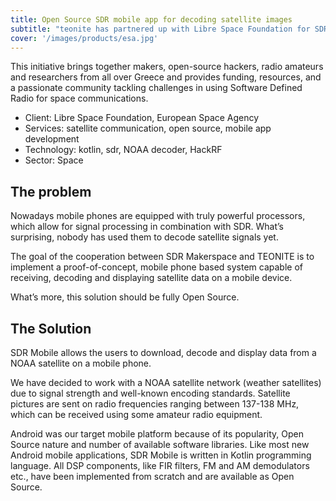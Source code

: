 ```yaml
---
title: Open Source SDR mobile app for decoding satellite images
subtitle: "teonite has partnered up with Libre Space Foundation for SDR Makerspace project, funded by the European Space Agency."
cover: '/images/products/esa.jpg'
---
```

This initiative brings together makers, open-source hackers, radio amateurs and researchers from all over Greece and provides funding, resources, and a passionate community tackling challenges in using Software Defined Radio for space communications.

- Client: Libre Space Foundation, European Space Agency
- Services: satellite communication, open source, mobile app development
- Technology: kotlin, sdr, NOAA decoder, HackRF
- Sector: Space

<section>

## The problem

Nowadays mobile phones are equipped with truly powerful processors, which allow for signal processing in combination with SDR. What’s surprising, nobody has used them to decode satellite signals yet.

The goal of the cooperation between SDR Makerspace and TEONITE is to implement a proof-of-concept, mobile phone based system capable of receiving, decoding and displaying satellite data on a mobile device.

What’s more, this solution should be fully Open Source.

</section>

<section>

## The Solution

SDR Mobile allows the users to download, decode and display data from a NOAA satellite on a mobile phone.

We have decided to work with a NOAA satellite network (weather satellites) due to signal strength and well-known encoding standards. Satellite pictures are sent on radio frequencies ranging between 137-138 MHz, which can be received using some amateur radio equipment.

Android was our target mobile platform because of its popularity, Open Source nature and number of available software libraries. Like most new Android mobile applications, SDR Mobile is written in Kotlin programming language. All DSP components, like FIR filters, FM and AM demodulators etc., have been implemented from scratch and are available as Open Source.

</section>
